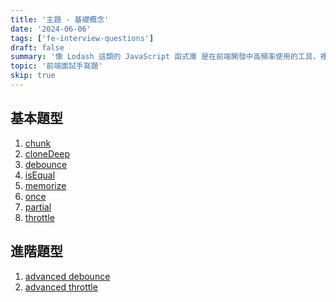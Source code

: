 ```yaml
---
title: '主題 - 基礎概念'
date: '2024-06-06'
tags: ['fe-interview-questions']
draft: false
summary: '像 Lodash 這類的 JavaScript 函式庫 是在前端開發中高頻率使用的工具，裡面提供了很多實用的函式，讓我們可以快速對各種型別的資料進行操作，而本主題將會介紹一些常見的工具函式。'
topic: '前端面試手寫題'
skip: true
---
```


## 基本題型

1. [chunk](/writing/fe-interview-questions/utility/general/chunk)
2. [cloneDeep](/writing/fe-interview-questions/utility/general/cloneDeep)
3. [debounce](/writing/fe-interview-questions/utility/general/debounce)
4. [isEqual](/writing/fe-interview-questions/utility/general/isEqual)
5. [memorize](/writing/fe-interview-questions/utility/general/memorize)
6. [once](/writing/fe-interview-questions/utility/general/once)
7. [partial](/writing/fe-interview-questions/utility/general/partial)
8. [throttle](/writing/fe-interview-questions/utility/general/throttle)

## 進階題型

1. [advanced debounce](/writing/fe-interview-questions/utility/general/advanced-debounce)
2. [advanced throttle](/writing/fe-interview-questions/utility/general/advanced-throttle)
